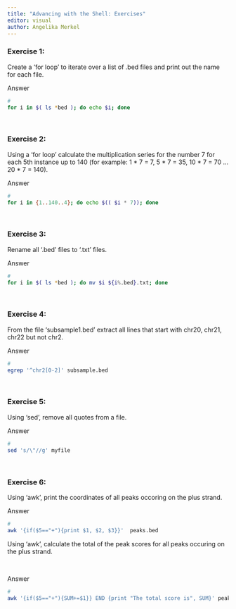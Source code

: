 ```yaml
---
title: "Advancing with the Shell: Exercises"
editor: visual
author: Angelika Merkel
---
```


### Exercise 1:

Create a 'for loop' to iterate over a list of .bed files and print out the name for each file.

Answer

``` bash
#
for i in $( ls *bed ); do echo $i; done
```

<br/>

### Exercise 2:

Using a 'for loop' calculate the multiplication series for the number 7 for each 5th instance up to 140 (for example: 1 \* 7 = 7, 5 \* 7 = 35, 10 \* 7 = 70 ... 20 \* 7 = 140).

Answer

``` bash
#
for i in {1..140..4}; do echo $(( $i * 7)); done
```

<br/>

### Exercise 3:

Rename all '.bed' files to '.txt' files.

Answer

``` bash
#
for i in $( ls *bed ); do mv $i ${i%.bed}.txt; done
```

<br/>

### Exercise 4:

From the file 'subsample1.bed' extract all lines that start with chr20, chr21, chr22 but not chr2.

Answer

``` bash
#
egrep '^chr2[0-2]' subsample.bed
```

<br/>

### Exercise 5:

Using 'sed', remove all quotes from a file.

Answer

``` bash
#
sed 's/\"//g' myfile
```

<br/>

### Exercise 6:

Using 'awk', print the coordinates of all peaks occoring on the plus strand.

Answer

``` bash
#
awk '{if($5=="+"){print $1, $2, $3}}'  peaks.bed
```

Using 'awk', calculate the total of the peak scores for all peaks occuring on the plus strand.

<br/>

Answer

``` bash
#
awk '{if($5=="+"){SUM+=$1}} END {print "The total score is", SUM}' peaks.bed
```
